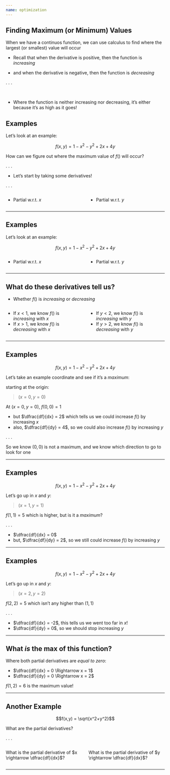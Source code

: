 ```yaml
---
name: optimization
---
```


## Finding Maximum (or Minimum) Values

When we have a continuos function, we can use calculus to find where the largest (or smallest) value will occur

- Recall that when the [derivative]{.hii} is [positive]{.h}, then the function is *increasing*

- and when the derivative is [negative]{.h}, then the function is *decreasing*

. . .

<br>

- Where the function is neither increasing nor decreasing, it's either because it's as high as it goes!

## Examples

Let's look at an example:

$$f(x,y) = 1 - x^2 - y^2 + 2x + 4y$$

How can we figure out where the maximum value of $f()$ will occur?

. . .

- Let's start by taking some derivatives!

. . .

:::: {.columns}

::: {.column width="50%"}
- Partial w.r.t. $x$

:::: {.fragment}
\begin{align*}
\dfrac{df}{dx} &= -2x + 2 \\
\end{align*}
::::
:::

::: {.column width="50%"}
- Partial w.r.t. $y$

:::: {.fragment}
\begin{align*}
\dfrac{df}{dy} &= -2y + 4 \\
\end{align*}
::::

:::
::::

---

## Examples

Let's look at an example:

$$f(x,y) = 1 - x^2 - y^2 + 2x + 4y$$

:::: {.columns}

::: {.column width="50%"}
- Partial w.r.t. $x$

:::: {.fragment}
\begin{align*}
\dfrac{df}{dx} &= -2x + 2 \\
\end{align*}
::::
:::

::: {.column width="50%"}
- Partial w.r.t. $y$

:::: {.fragment}
\begin{align*}
\dfrac{df}{dy} &= -2y + 4 \\
\end{align*}
::::

:::
::::

---

## What do these derivatives tell us?

- Whether $f()$ is *increasing* or *decreasing*

:::: {.columns}

::: {.column width="50%"}
- If $x<1$, we know $f()$ is *increasing* with $x$
- If $x>1$, we know $f()$ is *decreasing* with $x$
:::

::: {.column width="50%"}
- If $y<2$, we know $f()$ is *increasing* with $y$
- If $y>2$, we know $f()$ is *decreasing* with $y$
:::

::::
---

## Examples

$$f(x,y) = 1 - x^2 - y^2 + 2x + 4y$$

Let's take an example coordinate and see if it's a *maximum*:

starting at the origin:

> $(x=0,y=0)$

At $(x=0, y=0)$, $f(0,0) = 1$

- but $\dfrac{df}{dx} = 2$ which tells us we could increase $f()$ by increasing $x$
- also, $\dfrac{df}{dy} = 4$, so we could also increase $f()$ by increasing $y$

. . .

So we know $(0,0)$ is not a maximum, and we know which direction to go to look for one

---

## Examples

$$f(x,y) = 1 - x^2 - y^2 + 2x + 4y$$

Let's go up in $x$ and $y$:

> $(x=1,y=1)$

$f(1,1) = 5$ which is higher, but is it a *maximum*?

. . .

- $\dfrac{df}{dx} = 0$
- but, $\dfrac{df}{dy} = 2$, so we still could increase $f()$ by increasing $y$

---

## Examples

$$f(x,y) = 1 - x^2 - y^2 + 2x + 4y$$

Let's go up in $x$ and $y$:

> $(x=2,y=2)$

$f(2,2) = 5$ which isn't any higher than $(1,1)$

. . .

- $\dfrac{df}{dx} = -2$, this tells us we went too far in $x$!
- $\dfrac{df}{dy} = 0$, so we should stop increasing $y$

---

## What *is* the max of this function?

Where both partial derivatives are *equal to zero*: 

- $\dfrac{df}{dx} = 0 \Rightarrow x = 1$
- $\dfrac{df}{dy} = 0 \Rightarrow x = 2$

$f(1,2) = 6$ is the maximum value!

---

## Another Example

$$f(x,y) = \sqrt{x^2+y^2}$$

What are the partial derivatives?

. . .

:::: {.columns}

::: {.column width="50%"}

What is the [partial derivative of $x \rightarrow \dfrac{df}{dx}$]{.hi}?

::: {.fragment}
\begin{align*}
\dfrac{d}{dx}(x^2+y^2)^\frac{1}{2} & = \\
 & \frac{1}{2} (x^2+y^2)^{-\frac{1}{2}} (2x) \\
\dfrac{df}{dx} = 0 & \Rightarrow x = 0 \\
\end{align*}
:::

:::

::: {.column width="50%"}

What is the [partial derivative of $y \rightarrow \dfrac{df}{dx}$]{.hi}?

::: {.fragment}
\begin{align*}
\dfrac{d}{dy}(x^2+y^2)^\frac{1}{2} & = \\
 & \frac{1}{2} (x^2+y^2)^{-\frac{1}{2}} (2y) \\
\dfrac{df}{dy} = 0 & \Rightarrow y = 0 \\
\end{align*}
:::

:::
:::: 

---
